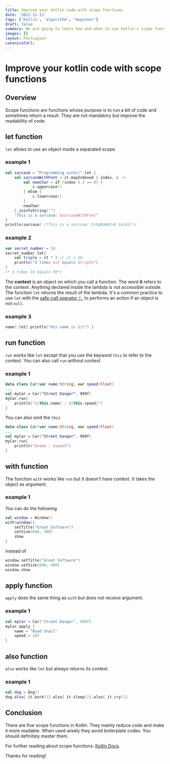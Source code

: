 ```yaml
---
title: Improve your kotlin code with scope functions
date: '2022-11-13'
tags: ['Kotlin', 'algorithm', 'beginner']
draft: false
summary: We are going to learn how and when to use kotlin's scope functions.
images: []
layout: PostLayout
canonicalUrl:
---
```


# Improve your kotlin code with scope functions

## Overview

Scope functions are functions whose purpose is to run a bit of code and sometimes return a result. They are not mandatory but improve the readability of code.

<TOCInline toc={props.toc} exclude="Overview" fromHeading={2} toHeading={2} />

## **let** function

`let` allows to use an object inside a separated scope.

### example 1

```kotlin
val sarcasm = "Programming sucks!".let {
    val sarcasmWithFont = it.mapIndexed { index, c ->
        val newChar = if (index % 2 == 0) {
            c.uppercase()
        } else {
            c.lowercase()
        }
        newChar
    }.joinToString("")
    "This is a sarcasm: $sarcasmWithFont"
}
println(sarcasm) /*This is a sarcasm: PrOgRaMmInG SuCkS!*/
```

### example 2

```kt
var secret_number = 10
secret_number.let{
    val triple = it * 3 // it = 10
    println("3 times $it equals $triple")
}
/* 3 times 10 equals 30*/
```

The **context** is an object on which you call a function. The word **it** refers to the context. Anything declared inside the lambda is not accessible outside. The function `let` returns the result of the lambda.
It's a common practice to use `let` with the [safe-call operator `?.`](https://kotlinlang.org/docs/null-safety.html#safe-calls) to performs an action if an object is not `null`.

### example 3

```kt
name?.let{ println("His name is $it") }
```

## **run** function

`run` works like `let` except that you use the keyword `this` to refer to the context. You can also call `run` without context.

### example 1

```kt
data class Car(var name:String, var speed:Float)
...
val myCar = Car("Street Danger", 999f)
myCar.run{
    println("${this.name} : ${this.speed}")
}
```

You can also omit the `this`

```kt
data class Car(var name:String, var speed:Float)
...
val myCar = Car("Street Danger", 999f)
myCar.run{
    println("$name : $speed")
}
```

## **with** function

The function `with` works like `run` but it doesn't have context. It takes the object as argument.

### example 1

You can do the following

```kt
val window = Window()
with(window){
    setTitle("Great Software")
    setSize(640, 480)
    show
}
```

instead of

```kt
window.setTitle("Great Software")
window.setSize(640, 480)
window.show
```

## **apply** function

`apply` does the same thing as `with` but does not receive argument.

### example 1

```kt
val myCar = Car("Street Danger", 999f)
myCar.apply {
    name = "Road Snail"
    speed = 10f
}
```

## **also** function

`also` works like `let` but always returns its context.

### example 1

```kt
val dog = Dog()
dog.also{ it.bark()}.also{ it.sleep()}.also{ it.cry()}
```
## Conclusion
There are five scope functions in Kotlin. They mainly reduce code and make it more readable. When used wisely they avoid boilerplate codes. You should definitely master them.

For further reading about scope functions: [Kotlin Docs](https://kotlinlang.org/docs/scope-functions.html).

Thanks for reading!
